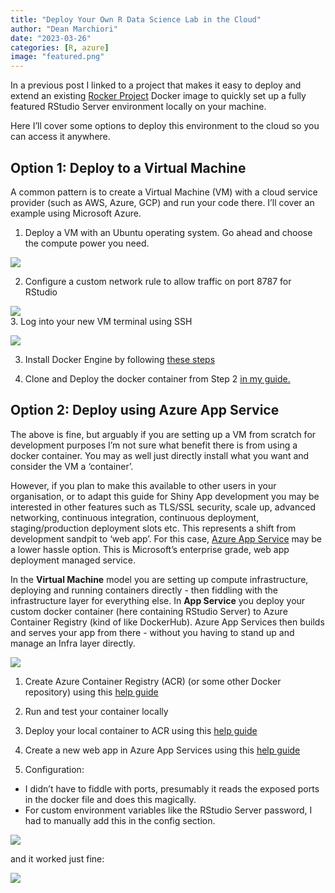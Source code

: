 ```yaml
---
title: "Deploy Your Own R Data Science Lab in the Cloud"
author: "Dean Marchiori"
date: "2023-03-26"
categories: [R, azure]
image: "featured.png"
---
```


In a previous post I linked to a project that makes it easy to deploy and
extend an existing [Rocker Project](https://rocker-project.org/) Docker image to quickly set up a fully 
featured RStudio Server environment locally on your machine.   

Here I'll cover some options to deploy this environment to the cloud so you can access 
it anywhere. 

## Option 1: Deploy to a Virtual Machine  

A common pattern is to create a Virtual Machine (VM) with a cloud service 
provider (such as AWS, Azure, GCP) and run your code there. I'll cover an example using 
Microsoft Azure.  

1. Deploy a VM with an Ubuntu operating system. Go ahead and choose the compute
power you need.

![](rstudio-rg.png) 

2. Configure a custom network rule to allow traffic on port 8787 for RStudio  

![](nsg.png)  
3. Log into your new VM terminal using SSH 

![](term.png)

3. Install Docker Engine by following [these steps](https://docs.docker.com/engine/install/ubuntu/)  
 
4. Clone and Deploy the docker container from Step 2 [in my guide.](https://github.com/deanmarchiori/ds-env-setup)  

## Option 2: Deploy using Azure App Service   

The above is fine, but arguably if you are setting up a VM from scratch for development
purposes I'm not sure what benefit there is from using a docker container. You may as well just directly 
install what you want and consider the VM a 'container'.  

However, if you plan to make this available to other users in your organisation,
or to adapt this guide for Shiny App development you may be interested in other features 
such as TLS/SSL security, scale up, advanced networking, continuous integration, 
continuous deployment, staging/production deployment slots etc. This represents
a shift from development sandpit to 'web app'. For this case, 
[Azure App Service](https://azure.microsoft.com/en-au/products/app-service/) may
be a lower hassle option. This is Microsoft's enterprise grade, web app deployment
managed service.  

In the **Virtual Machine** model you are setting up compute infrastructure, deploying and 
running containers directly - then fiddling with the infrastructure layer for everything else. 
In **App Service** you deploy your custom docker container (here containing RStudio Server) to
Azure Container Registry (kind of like DockerHub). Azure App Services then builds
and serves your app from there - without you having to stand up and manage an Infra 
layer directly. 

![](appservices.png)

1. Create Azure Container Registry (ACR) (or some other Docker repository) using this [help guide](https://learn.microsoft.com/en-us/azure/app-service/tutorial-custom-container?tabs=azure-portal&pivots=container-linux#ii-create-a-container-registry)
 
2. Run and test your container locally  

3. Deploy your local container to ACR using this [help guide](https://learn.microsoft.com/en-us/azure/app-service/tutorial-custom-container?tabs=azure-portal&pivots=container-linux#iii-push-the-sample-image-to-azure-container-registry)

4. Create a new web app in Azure App Services using this [help guide](https://learn.microsoft.com/en-us/azure/app-service/tutorial-custom-container?tabs=azure-portal&pivots=container-linux#v-create-the-web-app)

5. Configuration:
  - I didn't have to fiddle with ports, presumably it reads the exposed ports
in the docker file and does this magically.   
  - For custom environment variables like the RStudio Server password, I had to 
manually add this in the config section. 

![](env.png)

and it worked just fine: 

![](deploy.png)
